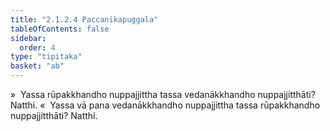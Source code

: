 ```yaml
---
title: "2.1.2.4 Paccanīkapuggala"
tableOfContents: false
sidebar:
  order: 4
type: "tipitaka"
basket: "ab"
---
```



<DynamicBreadcrumb />

<Division number="59">

<Paragraph number="522">
»  Yassa rūpakkhandho nuppajjittha tassa vedanākkhandho nuppajjitthāti? Natthi.
</Paragraph>

<Paragraph number="523">
«  Yassa vā pana vedanākkhandho nuppajjittha tassa rūpakkhandho nuppajjitthāti? Natthi.
</Paragraph>
</Division>